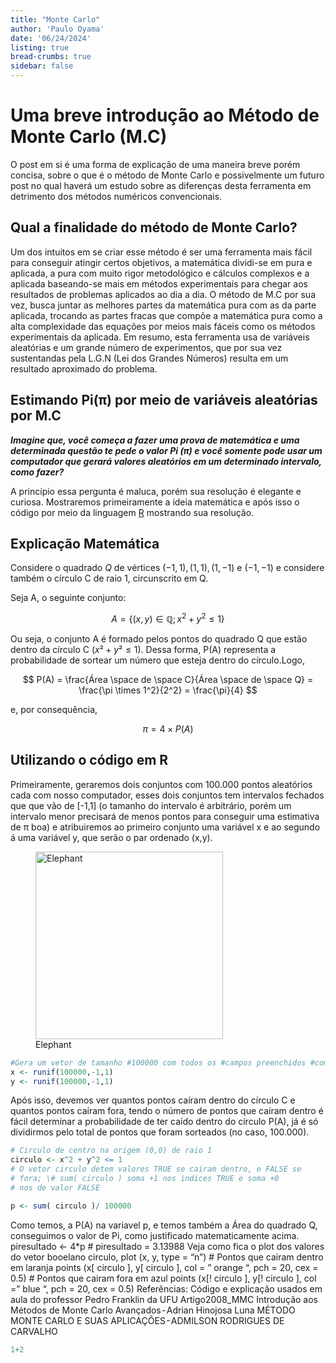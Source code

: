 ```yaml
---
title: "Monte Carlo"
author: 'Paulo Oyama'
date: '06/24/2024'
listing: true
bread-crumbs: true
sidebar: false
---
```


# Uma breve introdução ao Método de Monte Carlo (M.C)

O post em si é uma forma de explicação de uma maneira breve porém concisa, sobre o que é o método de Monte Carlo e possivelmente um futuro post no qual haverá um estudo sobre as diferenças desta ferramenta em detrimento dos métodos numéricos convencionais.

## Qual a finalidade do método de Monte Carlo?

Um dos intuitos em se criar esse método é ser uma ferramenta mais fácil para conseguir atingir certos objetivos, a matemática dividi-se em pura e aplicada, a pura com muito rigor metodológico e cálculos complexos e a aplicada baseando-se mais em métodos experimentais para chegar aos resultados de problemas aplicados ao dia a dia. O método de M.C por sua vez, busca juntar as melhores partes da matemática pura com as da parte aplicada, trocando as partes fracas que compõe a matemática pura como a alta complexidade das equações por meios mais fáceis como os métodos experimentais da aplicada. Em resumo, esta ferramenta usa de variáveis aleatórias e um grande número de experimentos, que por sua vez sustentandas pela L.G.N (Lei dos Grandes Números) resulta em um resultado aproximado do problema.

## Estimando Pi(π) por meio de variáveis aleatórias por M.C

***Imagine que, você começa a fazer uma prova de matemática e uma determinada questão te pede o valor Pi (π) e você somente pode usar um computador que gerará valores aleatórios em um determinado intervalo, como fazer?***

A princípio essa pergunta é maluca, porém sua resolução é elegante e curiosa. Mostraremos primeiramente a ideia matemática e após isso o código por meio da linguagem [R](https://www.rdocumentation.org/) mostrando sua resolução.



## Explicação Matemática

Considere o quadrado $Q$ de vértices $(-1, 1), (1,1), (1,-1)$ e $(-1,-1)$ e considere também o círculo C de raio 1, circunscrito em Q.

Seja A, o seguinte conjunto:

$$
  A = \{ (x,y) \in \mathbb{Q}; x^2 + y^2 \leq 1 \}
$$

Ou seja, o conjunto A é formado pelos pontos do quadrado Q que estão dentro da círculo C ($x² + y² ≤ 1$). Dessa forma, P(A) representa a probabilidade de sortear um número que esteja dentro do círculo.Logo,

$$
  P(A) = \frac{Área \space de \space C}{Área \space de \space Q} = \frac{\pi \times 1^2}{2^2} = \frac{\pi}{4}
$$

e, por consequência,

$$
  \pi = 4 \times P(A)
$$



## Utilizando o código em R

Primeiramente, geraremos dois conjuntos com 100.000 pontos aleatórios cada com nosso computador, esses dois conjuntos tem intervalos fechados que que vão de \[-1,1\] (o tamanho do intervalo é arbitrário, porém um intervalo menor precisará de menos pontos para conseguir uma estimativa de π boa) e atribuiremos ao primeiro conjunto uma variável x e ao segundo á uma variável y, que serão o par ordenado (x,y).

![Elephant](./portfolio){width=300}
```R
#Gera um vetor de tamanho #100000 com todos os #campos preenchidos #com um valor entre -1 e 1 
x <- runif(100000,-1,1) 
y <- runif(100000,-1,1) 
```

Após isso, devemos ver quantos pontos caíram dentro do círculo C e quantos pontos caíram fora, tendo o número de pontos que caíram dentro é fácil determinar a probabilidade de ter caído dentro do círculo P(A), já é só dividirmos pelo total de pontos que foram sorteados (no caso, 100.000). 

```r
# Circulo de centro na origem (0,0) de raio 1 
circulo <- x^2 + y^2 <= 1 
# O vetor circulo detem valores TRUE se cairam dentro, e FALSE se 
# fora; \# sum( circulo ) soma +1 nos indices TRUE e soma +0 
# nos de valor FALSE 

p <- sum( circulo )/ 100000 
```


Como temos, a P(A) na variavel p, e temos também a Área do quadrado Q, conseguimos o valor de Pi, como justificado matematicamente acima. piresultado \<- 4\*p \# piresultado = 3.13988 Veja como fica o plot dos valores do vetor booelano circulo, plot (x, y, type = "n") \# Pontos que cairam dentro em laranja points (x\[ circulo \], y\[ circulo \], col = " orange ", pch = 20, cex = 0.5) \# Pontos que cairam fora em azul points (x\[! circulo \], y\[! circulo \], col = " blue ", pch = 20, cex = 0.5) Referências: Código e explicação usados em aula do professor Pedro Franklin da UFU Artigo2008_MMC Introdução aos Métodos de Monte Carlo Avançados - Adrian Hinojosa Luna MÉTODO MONTE CARLO E SUAS APLICAÇÕES - ADMILSON RODRIGUES DE CARVALHO


```R
1+2
```